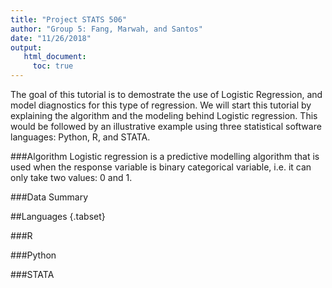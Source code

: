 ```yaml
---
title: "Project STATS 506"
author: "Group 5: Fang, Marwah, and Santos"
date: "11/26/2018"
output: 
   html_document:
     toc: true
---
```

The goal of this tutorial is to demostrate the use of Logistic Regression, and model diagnostics for this type of regression. We will start this tutorial by explaining the algorithm and the modeling behind Logistic regression. This would be followed by an illustrative example using three statistical software languages: Python, R, and STATA.

###Algorithm
Logistic regression is a predictive modelling algorithm that is used when the response variable is binary categorical variable, i.e. it can only take two values: 0 and 1. 

###Data Summary

##Languages {.tabset}

###R

###Python 


###STATA